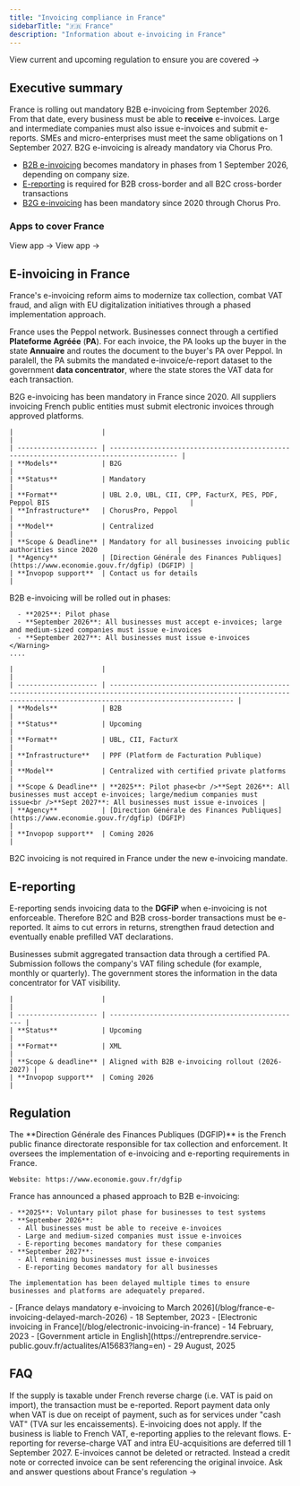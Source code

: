 ```yaml
---
title: "Invoicing compliance in France"
sidebarTitle: "🇫🇷 France"
description: "Information about e-invoicing in France"
---
```


<Card title="France's invoicing e-regulation timeline" icon="timeline" horizontal href="france-timeline">
  View current and upcoming regulation to ensure you are covered →
</Card>


## Executive summary


France is rolling out mandatory B2B e-invoicing from September 2026. From that date, every business must be able to **receive** e-invoices. Large and intermediate companies must also issue e-invoices and submit e-reports. SMEs and micro-enterprises must meet the same obligations on 1 September 2027. B2G e-invoicing is already mandatory via Chorus Pro.

- [B2B e-invoicing](#b2b-e-invoicing) becomes mandatory in phases from 1 September 2026, depending on company size.
- [E-reporting](#e-reporting) is required for  B2B cross-border and all B2C cross-border transactions
- [B2G e-invoicing](#b2g-e-invoicing) has been mandatory since 2020 through Chorus Pro.

### Apps to cover France

<Card title="Peppol" icon=" <PeppolIcon size={24} /> " horizontal href="/api-ref/introduction">
  View app →
</Card>

<Card title="ChorusPro" icon="<ChorusproIcon size={24} /> " horizontal href="/api-ref/introduction">
  View app →
</Card>

## E-invoicing in France

France's e-invoicing reform aims to modernize tax collection, combat VAT fraud, and align with EU digitalization initiatives through a phased implementation approach.

France uses the Peppol network. Businesses connect through a certified **Plateforme Agréée** (**PA**). For each invoice, the PA looks up the buyer in the state **Annuaire** and routes the document to the buyer's PA over Peppol. In paralell, the PA submits the mandated e-invoice/e-report dataset to the government **data concentrator**, where the state stores the VAT data for each transaction.

<AccordionGroup>
  <Accordion title="Peppol (B2B, B2G)">
    B2G e-invoicing has been mandatory in France since 2020. All suppliers invoicing French public entities must submit electronic invoices through approved platforms.

    |                      |                                                                                         |
    | -------------------- | --------------------------------------------------------------------------------------- |
    | **Models**           | B2G                                                                                     |
    | **Status**           | Mandatory                                                                               |
    | **Format**           | UBL 2.0, UBL, CII, CPP, FacturX, PES, PDF, Peppol BIS                                   |
    | **Infrastructure**   | ChorusPro, Peppol                                                                       |
    | **Model**            | Centralized                                                                             |
    | **Scope & Deadline** | Mandatory for all businesses invoicing public authorities since 2020                    |
    | **Agency**           | [Direction Générale des Finances Publiques](https://www.economie.gouv.fr/dgfip) (DGFIP) |
    | **Invopop support**  | Contact us for details                                                                  |
  </Accordion>
  <Accordion title="B2B (Business-to-Business)">
    <Warning>
      B2B e-invoicing will be rolled out in phases:

      - **2025**: Pilot phase
      - **September 2026**: All businesses must accept e-invoices; large and medium-sized companies must issue e-invoices
      - **September 2027**: All businesses must issue e-invoices
    </Warning>
    ....

    |                      |                                                                                                                                                                             |
    | -------------------- | --------------------------------------------------------------------------------------------------------------------------------------------------------------------------- |
    | **Models**           | B2B                                                                                                                                                                         |
    | **Status**           | Upcoming                                                                                                                                                                    |
    | **Format**           | UBL, CII, FacturX                                                                                                                                                           |
    | **Infrastructure**   | PPF (Platform de Facturation Publique)                                                                                                                                      |
    | **Model**            | Centralized with certified private platforms                                                                                                                                |
    | **Scope & Deadline** | **2025**: Pilot phase<br />**Sept 2026**: All businesses must accept e-invoices; large/medium companies must issue<br />**Sept 2027**: All businesses must issue e-invoices |
    | **Agency**           | [Direction Générale des Finances Publiques](https://www.economie.gouv.fr/dgfip) (DGFIP)                                                                                     |
    | **Invopop support**  | Coming 2026                                                                                                                                                                 |
  </Accordion>
</AccordionGroup>

<Note>
  B2C invoicing is not required in France under the new e-invoicing mandate.
</Note>

## E-reporting

E-reporting sends invoicing data to the **DGFiP** when e-invoicing is not enforceable. Therefore B2C and B2B cross-border transactions must be e-reported.
It aims to cut errors in returns, strengthen fraud detection and eventually enable prefilled VAT declarations.

<AccordionGroup>
  <Accordion title="E-Reporting">
    Businesses submit aggregated transaction data through a certified PA. Submission follows the company's VAT filing schedule (for example, monthly or quarterly). The government stores the information in the data concentrator for VAT visibility.

    |                      |                                                  |
    | -------------------- | ------------------------------------------------ |
    | **Status**           | Upcoming                                         |
    | **Format**           | XML                                              |
    | **Scope & deadline** | Aligned with B2B e-invoicing rollout (2026-2027) |
    | **Invopop support**  | Coming 2026                                      |
  </Accordion>
</AccordionGroup>

## Regulation

<AccordionGroup>
  <Accordion title="Tax Authority">
    The **Direction Générale des Finances Publiques (DGFIP)** is the French public finance directorate responsible for tax collection and enforcement. It oversees the implementation of e-invoicing and e-reporting requirements in France.

    Website: https://www.economie.gouv.fr/dgfip
  </Accordion>
  <Accordion title="Implementation Timeline">
    France has announced a phased approach to B2B e-invoicing:

    - **2025**: Voluntary pilot phase for businesses to test systems
    - **September 2026**:
      - All businesses must be able to receive e-invoices
      - Large and medium-sized companies must issue e-invoices
      - E-reporting becomes mandatory for these companies
    - **September 2027**:
      - All remaining businesses must issue e-invoices
      - E-reporting becomes mandatory for all businesses

    The implementation has been delayed multiple times to ensure businesses and platforms are adequately prepared.
  </Accordion>
  <Accordion title="Related Resources">
    - [France delays mandatory e-invoicing to March 2026](/blog/france-e-invoicing-delayed-march-2026) - 18 September, 2023
    - [Electronic invoicing in France](/blog/electronic-invoicing-in-france) - 14 February, 2023
    - [Government article in English](https://entreprendre.service-public.gouv.fr/actualites/A15683?lang=en) - 29 August, 2025
  </Accordion>
</AccordionGroup>

## FAQ

<AccordionGroup>
  <Accordion title="Do I have to e-report imports?">
    If the supply is taxable under French reverse charge (i.e. VAT is paid on import), the transaction must be e-reported.
  </Accordion>
  <Accordion title="When should I e-report payment data?">
    Report payment data only when VAT is due on receipt of payment, such as for services under "cash VAT" (TVA sur les encaissements).
  </Accordion>
  <Accordion title="Does this apply to foreign businesses without a Fixed Establishment (FE) in France?">
    E-invoicing does not apply. If the business is liable to French VAT, e-reporting applies to the relevant flows. E-reporting for reverse-charge VAT and intra EU-acquisitions are deferred till 1 September 2027.
  </Accordion>
  <Accordion title="How are credit notes and corrections handled?">
    E-invoices cannot be deleted or retracted. Instead a credit note or corrected invoice can be sent referencing the original invoice.
  </Accordion>
</AccordionGroup>

<Card title="Participate in our community" icon="square-question" horizontal href="https://community.invopop.com">
  Ask and answer questions about France's regulation →
</Card>